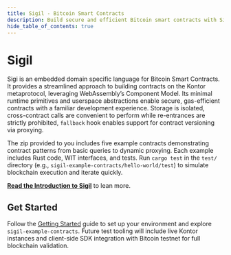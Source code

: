 ```yaml
---
title: Sigil - Bitcoin Smart Contracts
description: Build secure and efficient Bitcoin smart contracts with Sigil, powered by WebAssembly and the Kontor protocol.
hide_table_of_contents: true
---
```


# Sigil

Sigi is an embedded domain specific language for Bitcoin Smart Contracts. It provides a streamlined approach to building contracts on the Kontor metaprotocol, leveraging WebAssembly’s Component Model. Its minimal runtime primitives and userspace abstractions enable secure, gas-efficient contracts with a familiar development experience. Storage is isolated, cross-contract calls are convenient to perform while re-entrances are strictly prohibited, `fallback` hook enables support for contract versioning via proxying.

The zip provided to you includes five example contracts demonstrating contract patterns from basic queries to dynamic proxying. Each example includes Rust code, WIT interfaces, and tests. Run `cargo test` in the `test/` directory (e.g., `sigil-example-contracts/hello-world/test`) to simulate blockchain execution and iterate quickly.

[**Read the Introduction to Sigil**](/introduction) to lean more.

## Get Started

Follow the [Getting Started](/docs/getting-started) guide to set up your environment and explore `sigil-example-contracts`. Future test tooling will include live Kontor instances and client-side SDK integration with Bitcoin testnet for full blockchain validation.